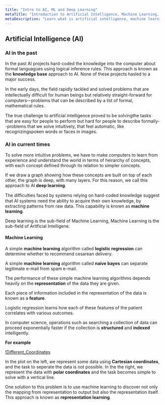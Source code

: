 ```yaml
---
title: "Intro to AI, ML and Deep Learning"
metaTitle: "Introduction to Artificial Intelligence, Machine Learning, and Deep Learning"
metaDescription: "Learn what is artificial intelligence, machine learning, and deep learning in simple terms."
---
```


## Artificial Intelligence (AI)

### AI in the past

In the past AI projects hard-coded the knowledge into the computer about formal languagues
using logical inference rules. This approach is known as the **knowledge base** approach to AI.
None of these projects hasled to a major success.

In the early days, the ﬁeld rapidly tackled and solved problems that are intellectually diﬃcult
for human beings but relatively straight-forward for computers—problems that can be described by a
list of formal, mathematical rules.

The true challenge to artiﬁcial intelligence proved to be solvingthe tasks that are easy
for people to perform but hard for people to describe formally--problems that we solve intuitively,
that feel automatic, like recognizingspoken words or faces in images.

### AI in current times

To solve more intuitive problems, we have to make computers to learn from experience and understand the
world in terms of heirarchy of concepts, with each concept defined through its relation to simpler concepts.

If we draw a graph showing how these concepts are built on top of each other,
the graph is deep, with many layers. For this reason, we call this approach to AI **deep learning**.

The diﬃculties faced by systems relying on hard-coded knowledge suggest that
AI systems need the ability to acquire their own knowledge,
by extracting patterns from raw data. This capability is known as **machine learning**.

Deep learning is the sub-field of Machine Learning,
Machine Learning is the sub-field of Aritficial Intelligene.

#### Machine Learning

A simple **machine learning** algorithm called **logistic regression** can determine whether
to recommend cesarean delivery.

A simple **machine learning** algorithm called **naive bayes** can separate
legitimate e-mail from spam e-mail.

The performance of these simple machine learning algorithms depends heavily
on the **representation** of the data they are given.

Each piece of information included in the representation of the data is known as a **feature**.

Logistic regression learns how each of these features of the patient correlates with various outcomes.

In computer science, operations such as searching a collection of data can proceed
exponentially faster if the collection is **structured** and **indexed** intelligently.

**For example**

[!Different_Coordinates](../images/c_cord_vs_p_cord.png)

In the plot on the left, we represent some data using **Cartesian coordinates**,
and the task to seperate the data is not possible. In the the right, we represent the data with
**polar coordinates** and the task becomes simple to solve with a vertical line.

One solution to this problem is to use machine learning to discover not only
the mapping from representation to output but also the representation itself.
This approach is known as **representation learning**.
